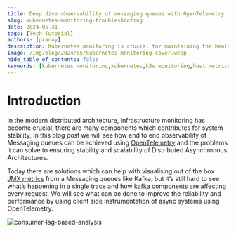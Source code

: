 ```yaml
---
title: Deep dive observability of messaging queues with OpenTelemetry
slug: kubernetes-monitoring-troubleshooting
date: 2024-05-31
tags: [Tech Tutorial]
authors: [pranay]
description: Kubernetes monitoring is crucial for maintaining the health, performance, and reliability of containerized applications. In this guide by SigNoz, we cover what to monitor for Kubernetes performance
image: /img/blog/2024/05/kubernetes-monitoring-cover.webp
hide_table_of_contents: false
keywords: [kubernetes monitoring,kubernetes,k8s monitoring,host metrics,node metrics,kuberentes monitoring open source,opentelemetry,signoz,kubernetes opentelemetry]
---
```


# Introduction

In the modern distributed architecture, Infrastructure monitoring has become crucial, there are many components which contributes for system stability, In this blog post we will see how end to end observability of Messaging queues can be achieved using [OpenTelemetry](https://opentelemetry.io/) and the problems it can solve to ensuring stability and scalability of Distributed Asynchronous Architectures.

Today there are solutions which can help with visualising out of the box [JMX metrics](https://docs.confluent.io/platform/current/kafka/monitoring.html) from a Messaging queues like Kafka, but it’s still hard to see what’s happening in a single trace and how kafka components are affecting every request. We will see what can be done to improve the reliability and performance by using client side instrumentation of async systems using OpenTelemetry.

![consumer-lag-based-analysis](/img/blog/2024/05/Consumer-Lag-based-analysis.png)
